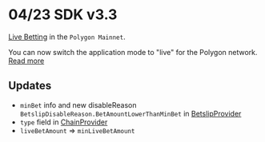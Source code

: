 # 04/23 SDK v3.3

[Live Betting](/hub/apps/guides/advanced/live/overview) in the `Polygon Mainnet`.

You can now switch the application mode to "live" for the Polygon network. [Read more](/hub/apps/sdk/providers/live)

## Updates
- `minBet` info and new disableReason `BetslipDisableReason.BetAmountLowerThanMinBet` in [BetslipProvider](/hub/apps/sdk/providers/betslip)
- `type` field in [ChainProvider](/hub/apps/sdk/providers/chain)
- `liveBetAmount` => `minLiveBetAmount`

